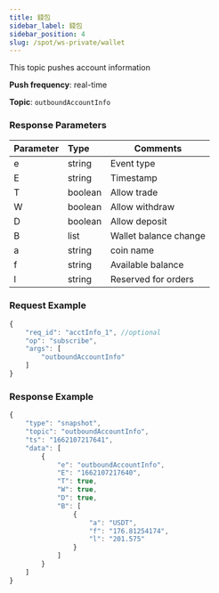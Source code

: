 ```yaml
---
title: 錢包
sidebar_label: 錢包
sidebar_position: 4
slug: /spot/ws-private/wallet
---
```


<p>This topic pushes account information</p>
<p><b>Push frequency</b>: real-time</p>
<p><b>Topic</b>: <code>outboundAccountInfo</code></p>

### Response Parameters
| Parameter | Type | Comments|
|:----- |:-----|----- |
| e | string | Event type |
| E | string | Timestamp |
| T | boolean | Allow trade |
| W | boolean | Allow withdraw |
| D | boolean | Allow deposit|
| B | list | Wallet balance change |
| a | string | coin name |
| f | string | Available balance |
| l | string | Reserved for orders |

### Request Example

<Tabs>
<TabItem value="console" label="JSON subscription message">

```javascript
{
    "req_id": "acctInfo_1", //optional
    "op": "subscribe",
    "args": [
        "outboundAccountInfo"
    ]
}
```

</TabItem>
</Tabs>

### Response Example

```javascript
{
    "type": "snapshot",
    "topic": "outboundAccountInfo",
    "ts": "1662107217641",
    "data": [
        {
            "e": "outboundAccountInfo",
            "E": "1662107217640",
            "T": true,
            "W": true,
            "D": true,
            "B": [
                {
                    "a": "USDT",
                    "f": "176.81254174",
                    "l": "201.575"
                }
            ]
        }
    ]
}
```
